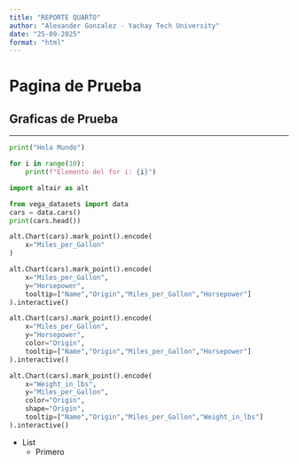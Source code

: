 ```yaml
---
title: "REPORTE QUARTO"
author: "Alexander Gonzalez - Yachay Tech University"
date: "25-09-2025"
format: "html"
---
```


# Pagina de Prueba 

## Graficas de Prueba

---

```python
print("Hola Mundo")

for i in range(10):
    print(f"Elemento del for i: {i}")

```


```python
import altair as alt

from vega_datasets import data
cars = data.cars()
print(cars.head())
```


```python
alt.Chart(cars).mark_point().encode(
    x="Miles_per_Gallon"
)
```

```python
alt.Chart(cars).mark_point().encode(
    x="Miles_per_Gallon",
    y="Horsepower",
    tooltip=["Name","Origin","Miles_per_Gallon","Horsepower"]
).interactive()

```

```python
alt.Chart(cars).mark_point().encode(
    x="Miles_per_Gallon",
    y="Horsepower",
    color="Origin",
    tooltip=["Name","Origin","Miles_per_Gallon","Horsepower"]
).interactive()

```

```python
alt.Chart(cars).mark_point().encode(
    x="Weight_in_lbs",
    y="Miles_per_Gallon",
    color="Origin",
    shape="Origin",
    tooltip=["Name","Origin","Miles_per_Gallon","Weight_in_lbs"]
).interactive()

```

- List 
    - Primero